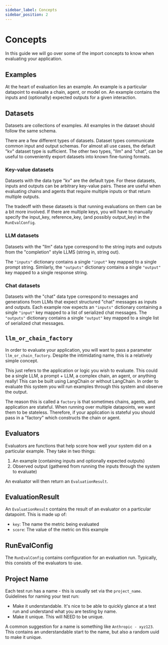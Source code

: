 ```yaml
---
sidebar_label: Concepts
sidebar_position: 2
---
```



# Concepts

In this guide we will go over some of the import concepts to know when evaluating your application.

## Examples

At the heart of evaluation lies an example.
An example is a particular datapoint to evaluate a chain, agent, or model on.
An example contains the inputs and (optionally) expected outputs for a given interaction.

## Datasets

Datasets are collections of examples.
All examples in the dataset should follow the same schema.

There are a few different types of datasets. Dataset types communicate common input and output schemas. For almost all use cases, the default "kv" dataset type is sufficient. The other two types, "llm" and "chat", can be useful to conveniently export datasets into known fine-tuning formats.


### Key-value datasets

Datasets with the data type "kv" are the default type. For these datasets, inputs and outputs can be arbitrary key-value pairs. These are useful when evaluating chains and agents that require multiple inputs or that return multiple outputs.

The tradeoff with these datasets is that running evaluations on them can be a bit more involved. If there are multiple keys, you will have to manually specify the input_key, reference_key, (and possibly output_key) in the `RunEvalConfig`.

### LLM datasets

Datasets with the "llm" data type correspond to the string inpts and outputs from the "completion" style LLMS (string in, string out).

The `"inputs"` dictionary contains a single `"input"` key mapped to a single prompt string. Similarly, the `"outputs"` dictionary contains a single `"output"` key mapped to a single response string.


### Chat datasets

Datasets with the "chat" data type correspond to messages and generations from LLMs that expect structured "chat" messages as inputs and outputs. Each example row
expects an `"inputs"` dictionary containing a single `"input"` key mapped to a list of serialized chat messages. The `"outputs"` dictionary contains a single `"output"` key mapped to a single list of serialized chat messages.

## `llm_or_chain_factory`

In order to evaluate your application, you will want to pass a parameter `llm_or_chain_factory`.
Despite the intimidating name, this is a relatively simple concept.

This just refers to the application or logic you wish to evaluate.
This could be a single LLM, a prompt + LLM, a complex chain, an agent, or anything really!
This can be built using LangChain or without LangChain.
In order to evaluate this system you will run examples through this system and observe the output.

The reason this is called a `factory` is that sometimes chains, agents, and application are stateful.
When running over multiple datapoints, we want them to be stateless.
Therefore, if your application is stateful you should pass in a "factory" which constructs the chain or agent.

## Evaluators

Evaluators are functions that help score how well your system did on a particular example.
They take in two things:

1. An example (containing inputs and optionally expected outputs)
2. Observed output (gathered from running the inputs through the system to evaluate)

An evaluator will then return an `EvaluationResult`.

## EvaluationResult

An `EvaluationResult` contains the result of an evaluator on a particular datapoint.
This is made up of:

- `key`: The name the metric being evaluated
- `score`: The value of the metric on this example


## RunEvalConfig

The `RunEvalConfig` contains configuration for an evaluation run.
Typically, this consists of the evaluators to use.

## Project Name

Each test run has a name - this is usually set via the `project_name`.
Guidelines for naming your test run:

- Make it understandable. It's nice to be able to quickly glance at a test run and understand what you are testing by name.
- Make it unique. This will NEED to be unique.

A common suggestion for a name is something like `Anthropic - xyz123`.
This contains an understandable start to the name, but also a random uuid to make it unique.

